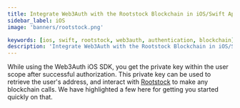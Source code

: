 ```yaml
---
title: Integrate Web3Auth with the Rootstock Blockchain in iOS/Swift Applications
sidebar_label: iOS
image: 'banners/rootstock.png'

keywords: [ios, swift, rootstock, web3auth, authentication, blockchain]
description: 'Integrate Web3Auth with the Rootstock Blockchain in iOS/Swift Applications | Documentation - Web3Auth'
---
```



<SEO
  title="Integrate Web3Auth with the Rootstock Blockchain in iOS/Swift Applications"
  description="Integrate Web3Auth with the Rootstock Blockchain in iOS/Swift Applications | Documentation - Web3Auth"
  image="https://web3auth.io/docs/banners/rootstock.png"
  slug="/embedded-wallets/connect-blockchain/evm/rootstock/ios"
/>

While using the Web3Auth iOS SDK, you get the private key within the user scope after successful authorization. This private key can be used to retrieve the user's address, and interact with [Rootstock](https://rootstock.io/) to make any blockchain calls. We have highlighted a few here for getting you started quickly on that.

<EVMInteraction />
